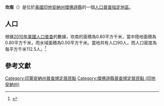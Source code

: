 {{noteTA
|G1=USState
|G2=地名
|G3=Unit
}}
{{Infobox settlement
|official_name            = 坎南
|native_name = Canaan
|settlement_type          = [[人口普查指定地區|人口普查指定地區]]
|image_skyline            = Jefferson County Indiana Incorporated and Unincorporated areas Canaan Highlighted 1810036.svg
|imagesize                = 250px
|image_map                = 
|mapsize                  = 
|pushpin_map              = USA Indiana 
|pushpin_label            = 坎南
|pushpin_label_position   = top
|pushpin_map_caption      = 坎南在印地安納州的位置
|subdivision_type         = [[世界政區索引|國家]]
|subdivision_type1        = [[美国州份|州份]]
|subdivision_type2        = [[印地安納州行政区划|縣]]
|subdivision_name         = [[美国|美国]]
|subdivision_name1        = [[印地安納州|印地安納州]]
|subdivision_name2        = [[傑佛遜縣_(印地安納州)|傑佛遜縣]]
|elevation_ft             = 784
|elevation_m              = 239
|timezone                 = [[北美东部时区|北美东部时区]]
|area_total_km2           = 0.80
|area_land_km2            = 0.80
|area_water_km2           = 0.00
|area_total_sq_mi         = 
|area_land_sq_mi          = 
|area_water_sq_mi         = 
|population_as_of         = [[2010年美國人口普查|2010]]
|population_footnotes     = 
|population_total         = 90
|population_density_km2   = auto
|population_density_sq_mi = auto
|utc_offset               = -5
|coordinates              = {{coord|38|52|00|N|85|17|45|W|display=inline,title}}
| coor_pinpoint           = 
| coordinates_footnotes   = 
|timezone_DST             = EDT
|utc_offset_DST           = -4
|postal_code_type         = [[美國郵區編號|郵區編號]]
|postal_code              = 47250
|area_code                = {{link-en|电话区号219|Area code 219|219}}
|blank_name = [[地名信息系统|GNIS ID]]
|blank_info = 432093<ref name="GNIS">{{cite gnis|432093|Canaan}}</ref>
}}
'''坎南'''（{{lang-en|Canaan}}）是位於[[美國|美國]][[印地安納州|印地安納州]][[傑佛遜縣_(印地安納州)|傑佛遜縣]]的一個[[人口普查指定地區|人口普查指定地區]]。

== 人口 ==
根據[[2010年美國人口普查|2010年美國人口普查]]的數據，坎南的面積為0.80平方千米，當中陸地面積為0.80平方千米，而水域面積為0.00平方千米。當地共有人口90人，而人口密度為每平方千米112.5人。<ref name="GR8">{{cite web|url=http://factfinder2.census.gov|publisher=[[美国人口调查局|美国人口调查局]]|accessdate=2011-05-14|title=American FactFinder|archive-date=2013-09-11|archive-url=https://web.archive.org/web/20130911234518/http://factfinder2.census.gov/|dead-url=no}}</ref>

== 參考文獻 ==
{{reflist}}

{{傑佛遜縣 (印地安納州)}}

{{DEFAULTSORT:Canaan, Indiana}}
[[Category:印第安納州普查規定居民點|Category:印第安納州普查規定居民點]]
[[Category:傑佛遜縣普查規定居民點_(印地安納州)|Category:傑佛遜縣普查規定居民點 (印地安納州)]]

{{Indiana-geo-stub}}